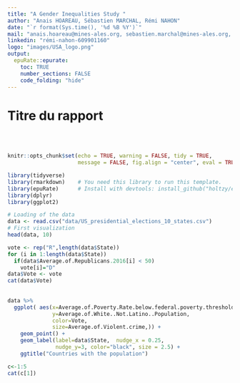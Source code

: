 ```yaml
---
title: "A Gender Inequalities Study "
author: "Anais HOAREAU, Sébastien MARCHAL, Rémi NAHON"
date: "`r format(Sys.time(), '%d %B %Y')`"
mail: "anais.hoareau@mines-ales.org, sebastien.marchal@mines-ales.org, remi.nahon@mines-ales.org"
linkedin: "rémi-nahon-609901160"
logo: "images/USA_logo.png"
output:
  epuRate::epurate:
    toc: TRUE
    number_sections: FALSE
    code_folding: "hide"
---
```


# Titre du rapport

<br><br>

```r
knitr::opts_chunk$set(echo = TRUE, warning = FALSE, tidy = TRUE, 
                      message = FALSE, fig.align = "center", eval = TRUE)
```


```r
library(tidyverse)
library(rmarkdown)    # You need this library to run this template.
library(epuRate)      # Install with devtools: install_github("holtzy/epuRate", force=TRUE)
library(dplyr)
library(ggplot2)
```


```r
# Loading of the data
data <- read.csv("data/US_presidential_elections_10_states.csv")
# First visualization
head(data, 10)
```

```r
vote <- rep("R",length(data$State))
for (i in 1:length(data$State)) 
  if(data$Average.of.Republicans.2016[i] < 50)
    vote[i]="D"
data$Vote <- vote
cat(data$Vote)
  
  
data %>%
  ggplot( aes(x=Average.of.Poverty.Rate.below.federal.poverty.threshold,
              y=Average.of.White..Not.Latino..Population, 
              color=Vote,
              size=Average.of.Violent.crime,)) +
    geom_point() + 
    geom_label(label=data$State,  nudge_x = 0.25, 
               nudge_y=3, color="black", size = 2.5) +
    ggtitle("Countries with the population")
```

```r
c<-1:5
cat(c[1])
```


